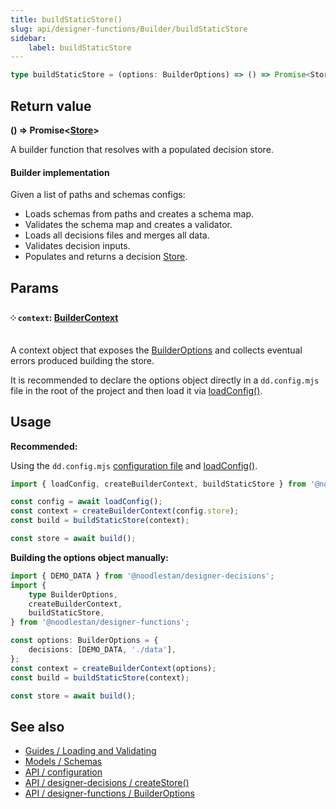 ```yaml
---
title: buildStaticStore()
slug: api/designer-functions/Builder/buildStaticStore
sidebar:
    label: buildStaticStore
---
```


```ts
type buildStaticStore = (options: BuilderOptions) => () => Promise<Store>;
```

## Return value

**() => Promise&lt;[Store](/api/designer-decisions/Store/Types/Store)&gt;**

A builder function that resolves with a populated decision store.

#### Builder implementation

Given a list of paths and schemas configs:

-   Loads schemas from paths and creates a schema map.
-   Validates the schema map and creates a validator.
-   Loads all decisions files and merges all data.
-   Validates decision inputs.
-   Populates and returns a decision [Store](/api/designer-decisions/Store/Types/Store).

## Params

#### ༶ `context`: [BuilderContext](/api/designer-functions/Builder/Types/BuilderContext)

A context object that exposes the [BuilderOptions](/api/designer-functions/Builder/Types/BuilderOptions) and collects eventual errors produced building the store.

It is recommended to declare the options object directly in a `dd.config.mjs` file in the root of the project and then load it via [loadConfig()](/api/designer-functions/config/loadConfig).

## Usage

**Recommended:**

Using the `dd.config.mjs` [configuration file](/api/configuration) and [loadConfig()](/api/designer-functions/Config/loadConfig).

```ts "buildStaticStore"
import { loadConfig, createBuilderContext, buildStaticStore } from '@noodlestan/designer-functions';

const config = await loadConfig();
const context = createBuilderContext(config.store);
const build = buildStaticStore(context);

const store = await build();
```

**Building the options object manually:**

```ts "BuilderOptions" collapse={1-7}
import { DEMO_DATA } from '@noodlestan/designer-decisions';
import {
    type BuilderOptions,
    createBuilderContext,
    buildStaticStore,
} from '@noodlestan/designer-functions';

const options: BuilderOptions = {
    decisions: [DEMO_DATA, './data'],
};
const context = createBuilderContext(options);
const build = buildStaticStore(context);

const store = await build();
```

## See also

-   [Guides / Loading and Validating](/guides/loading-and-validating-design-decisions/)
-   [Models / Schemas](/models/schemas/)
-   [API / configuration](/api/configuration)
-   [API / designer-decisions / createStore()](/api/designer-decisions/Store/createStore)
-   [API / designer-functions / BuilderOptions](/api/designer-functions/Builder/Types/BuilderOptions)
